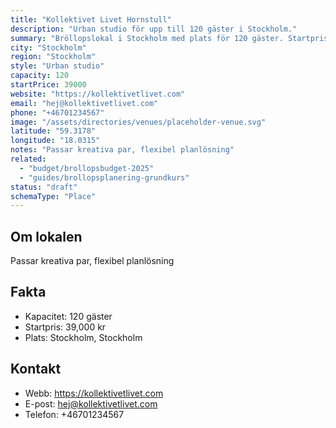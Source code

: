 ```yaml
---
title: "Kollektivet Livet Hornstull"
description: "Urban studio för upp till 120 gäster i Stockholm."
summary: "Bröllopslokal i Stockholm med plats för 120 gäster. Startpris från 39000 kr."
city: "Stockholm"
region: "Stockholm"
style: "Urban studio"
capacity: 120
startPrice: 39000
website: "https://kollektivetlivet.com"
email: "hej@kollektivetlivet.com"
phone: "+46701234567"
image: "/assets/directories/venues/placeholder-venue.svg"
latitude: "59.3178"
longitude: "18.0315"
notes: "Passar kreativa par, flexibel planlösning"
related:
  - "budget/brollopsbudget-2025"
  - "guides/brollopsplanering-grundkurs"
status: "draft"
schemaType: "Place"
---
```


## Om lokalen

Passar kreativa par, flexibel planlösning

## Fakta

- Kapacitet: 120 gäster
- Startpris: 39,000 kr
- Plats: Stockholm, Stockholm

## Kontakt

- Webb: https://kollektivetlivet.com
- E-post: hej@kollektivetlivet.com
- Telefon: +46701234567
